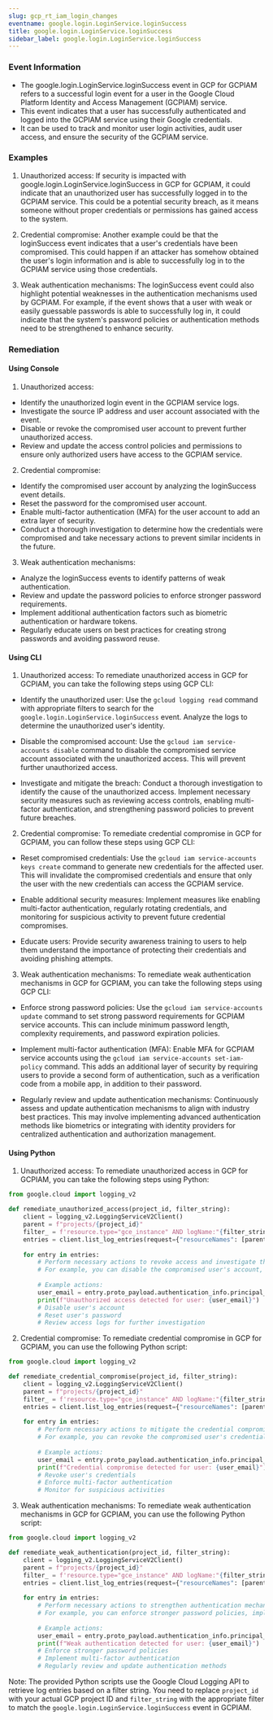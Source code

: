```yaml
--- 
slug: gcp_rt_iam_login_changes
eventname: google.login.LoginService.loginSuccess
title: google.login.LoginService.loginSuccess
sidebar_label: google.login.LoginService.loginSuccess
---
```

                       
### Event Information

- The google.login.LoginService.loginSuccess event in GCP for GCPIAM refers to a successful login event for a user in the Google Cloud Platform Identity and Access Management (GCPIAM) service.
- This event indicates that a user has successfully authenticated and logged into the GCPIAM service using their Google credentials.
- It can be used to track and monitor user login activities, audit user access, and ensure the security of the GCPIAM service.


### Examples

1. Unauthorized access: If security is impacted with google.login.LoginService.loginSuccess in GCP for GCPIAM, it could indicate that an unauthorized user has successfully logged in to the GCPIAM service. This could be a potential security breach, as it means someone without proper credentials or permissions has gained access to the system.

2. Credential compromise: Another example could be that the loginSuccess event indicates that a user's credentials have been compromised. This could happen if an attacker has somehow obtained the user's login information and is able to successfully log in to the GCPIAM service using those credentials.

3. Weak authentication mechanisms: The loginSuccess event could also highlight potential weaknesses in the authentication mechanisms used by GCPIAM. For example, if the event shows that a user with weak or easily guessable passwords is able to successfully log in, it could indicate that the system's password policies or authentication methods need to be strengthened to enhance security.

### Remediation

#### Using Console

1. Unauthorized access:
- Identify the unauthorized login event in the GCPIAM service logs.
- Investigate the source IP address and user account associated with the event.
- Disable or revoke the compromised user account to prevent further unauthorized access.
- Review and update the access control policies and permissions to ensure only authorized users have access to the GCPIAM service.

2. Credential compromise:
- Identify the compromised user account by analyzing the loginSuccess event details.
- Reset the password for the compromised user account.
- Enable multi-factor authentication (MFA) for the user account to add an extra layer of security.
- Conduct a thorough investigation to determine how the credentials were compromised and take necessary actions to prevent similar incidents in the future.

3. Weak authentication mechanisms:
- Analyze the loginSuccess events to identify patterns of weak authentication.
- Review and update the password policies to enforce stronger password requirements.
- Implement additional authentication factors such as biometric authentication or hardware tokens.
- Regularly educate users on best practices for creating strong passwords and avoiding password reuse.

#### Using CLI

1. Unauthorized access: To remediate unauthorized access in GCP for GCPIAM, you can take the following steps using GCP CLI:

- Identify the unauthorized user: Use the `gcloud logging read` command with appropriate filters to search for the `google.login.LoginService.loginSuccess` event. Analyze the logs to determine the unauthorized user's identity.

- Disable the compromised account: Use the `gcloud iam service-accounts disable` command to disable the compromised service account associated with the unauthorized access. This will prevent further unauthorized access.

- Investigate and mitigate the breach: Conduct a thorough investigation to identify the cause of the unauthorized access. Implement necessary security measures such as reviewing access controls, enabling multi-factor authentication, and strengthening password policies to prevent future breaches.

2. Credential compromise: To remediate credential compromise in GCP for GCPIAM, you can follow these steps using GCP CLI:

- Reset compromised credentials: Use the `gcloud iam service-accounts keys create` command to generate new credentials for the affected user. This will invalidate the compromised credentials and ensure that only the user with the new credentials can access the GCPIAM service.

- Enable additional security measures: Implement measures like enabling multi-factor authentication, regularly rotating credentials, and monitoring for suspicious activity to prevent future credential compromises.

- Educate users: Provide security awareness training to users to help them understand the importance of protecting their credentials and avoiding phishing attempts.

3. Weak authentication mechanisms: To remediate weak authentication mechanisms in GCP for GCPIAM, you can take the following steps using GCP CLI:

- Enforce strong password policies: Use the `gcloud iam service-accounts update` command to set strong password requirements for GCPIAM service accounts. This can include minimum password length, complexity requirements, and password expiration policies.

- Implement multi-factor authentication (MFA): Enable MFA for GCPIAM service accounts using the `gcloud iam service-accounts set-iam-policy` command. This adds an additional layer of security by requiring users to provide a second form of authentication, such as a verification code from a mobile app, in addition to their password.

- Regularly review and update authentication mechanisms: Continuously assess and update authentication mechanisms to align with industry best practices. This may involve implementing advanced authentication methods like biometrics or integrating with identity providers for centralized authentication and authorization management.

#### Using Python

1. Unauthorized access: To remediate unauthorized access in GCP for GCPIAM, you can take the following steps using Python:

```python
from google.cloud import logging_v2

def remediate_unauthorized_access(project_id, filter_string):
    client = logging_v2.LoggingServiceV2Client()
    parent = f"projects/{project_id}"
    filter_ = f'resource.type="gce_instance" AND logName:"{filter_string}"'
    entries = client.list_log_entries(request={"resourceNames": [parent], "filter": filter_})
    
    for entry in entries:
        # Perform necessary actions to revoke access and investigate the security breach
        # For example, you can disable the compromised user's account, reset passwords, and review access logs
        
        # Example actions:
        user_email = entry.proto_payload.authentication_info.principal_email
        print(f"Unauthorized access detected for user: {user_email}")
        # Disable user's account
        # Reset user's password
        # Review access logs for further investigation
```

2. Credential compromise: To remediate credential compromise in GCP for GCPIAM, you can use the following Python script:

```python
from google.cloud import logging_v2

def remediate_credential_compromise(project_id, filter_string):
    client = logging_v2.LoggingServiceV2Client()
    parent = f"projects/{project_id}"
    filter_ = f'resource.type="gce_instance" AND logName:"{filter_string}"'
    entries = client.list_log_entries(request={"resourceNames": [parent], "filter": filter_})
    
    for entry in entries:
        # Perform necessary actions to mitigate the credential compromise
        # For example, you can revoke the compromised user's credentials, enforce multi-factor authentication, and monitor for any suspicious activities
        
        # Example actions:
        user_email = entry.proto_payload.authentication_info.principal_email
        print(f"Credential compromise detected for user: {user_email}")
        # Revoke user's credentials
        # Enforce multi-factor authentication
        # Monitor for suspicious activities

```

3. Weak authentication mechanisms: To remediate weak authentication mechanisms in GCP for GCPIAM, you can use the following Python script:

```python
from google.cloud import logging_v2

def remediate_weak_authentication(project_id, filter_string):
    client = logging_v2.LoggingServiceV2Client()
    parent = f"projects/{project_id}"
    filter_ = f'resource.type="gce_instance" AND logName:"{filter_string}"'
    entries = client.list_log_entries(request={"resourceNames": [parent], "filter": filter_})
    
    for entry in entries:
        # Perform necessary actions to strengthen authentication mechanisms
        # For example, you can enforce stronger password policies, implement multi-factor authentication, and regularly review and update authentication methods
        
        # Example actions:
        user_email = entry.proto_payload.authentication_info.principal_email
        print(f"Weak authentication detected for user: {user_email}")
        # Enforce stronger password policies
        # Implement multi-factor authentication
        # Regularly review and update authentication methods
```

Note: The provided Python scripts use the Google Cloud Logging API to retrieve log entries based on a filter string. You need to replace `project_id` with your actual GCP project ID and `filter_string` with the appropriate filter to match the `google.login.LoginService.loginSuccess` event in GCPIAM.


 
